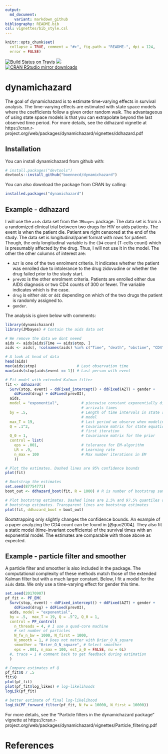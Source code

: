 ```yaml
---
output:
  md_document:
    variant: markdown_github
bibliography: README.bib
csl: vignettes/bib_style.csl
---
```


```r
knitr::opts_chunk$set(
  collapse = TRUE, comment = "#>", fig.path = "README-", dpi = 124, 
  error = FALSE)
```

[![Build Status on Travis](https://travis-ci.org/boennecd/dynamichazard.svg?branch=master,osx)](https://travis-ci.org/boennecd/dynamichazard)
[![](https://www.r-pkg.org/badges/version/dynamichazard)](https://www.r-pkg.org/badges/version/dynamichazard)		
[![CRAN RStudio mirror downloads](http://cranlogs.r-pkg.org/badges/dynamichazard)](http://cran.rstudio.com/web/packages/dynamichazard/index.html)

# dynamichazard

The goal of dynamichazard is to estimate time-varying effects in survival analysis. The time-varying effects are estimated with state space models where the coefficients follow a given order random walk. The advantageous of using state space models is that you can extrapolate beyond the last observed time period. For more details, see the ddhazard vignette at https://cran.r-project.org/web/packages/dynamichazard/vignettes/ddhazard.pdf

## Installation

You can install dynamichazard from github with:

```R
# install.packages("devtools")
devtools::install_github("boennecd/dynamichazard")
```

You can also download the package from CRAN by calling:

```R
installed.packages("dynamichazard")
```

## Example - ddhazard
I will use the `aids` data set from the `JMbayes` package. The data set is from a a randomized clinical trial between two drugs for HIV or aids patients. The event is when the patient die. Patient are right censored at the end of the study. The data set is longitudinal/panel format with rows for patient. Though, the only longitudinal variable is the `CD4` count (T-cells count) which is presumably affected by the drug. Thus, I will not use it in the model. The other the other columns of interest are:

* `AZT` is one of the two enrolment criteria. It indicates whether the patient was enrolled due to intolerance to the drug zidovudine or whether the drug failed prior to the study start.
* `prevOI` is the other enrolment criteria. Patients are enrolled either due  AIDS diagnosis or two CD4 counts of 300 or fewer. The variable indicates which is the case.
* `drug` is either `ddC` or `ddI` depending on which of the two drugs the patient is randomly assigned to.
* `gender`.

The analysis is given below with comments:

```r
library(dynamichazard)
library(JMbayes) # Contain the aids data set

# We remove the data we dont neeed
aids <- aids[aids$Time == aids$stop, ]
aids <- aids[, !colnames(aids) %in% c("Time", "death", "obstime", "CD4")]

# A look at head of data
head(aids)
max(aids$stop)                  # Last observation time
max(aids$stop[aids$event == 1]) # Last person with event

# Fit model with extended Kalman filter
fit <- ddhazard(
  Surv(stop, event) ~ ddFixed_intercept() + ddFixed(AZT) + gender + 
    ddFixed(drug) + ddFixed(prevOI),
  aids,
  model = "exponential",          # piecewise constant exponentially distributed 
                                  # arrivals times
  by = .5,                        # Length of time intervals in state space 
                                  # model
  max_T = 19,                     # Last period we observe when modeling
  Q = .1^2,                       # Covariance matrix for state equation in 
                                  # first iteration
  Q_0 = 1,                        # Covariance matrix for the prior
  control = list(
    eps = .001,                   # tolerance for EM-algorithm
    LR = .9,                      # Learning rate
    n_max = 100                   # Max number iterations in EM
    ))

# Plot the estimates. Dashed lines are 95% confidence bounds
plot(fit)

# Bootstrap the estimates
set.seed(87754771)
boot_out <- ddhazard_boot(fit, R = 1000) # R is number of bootstrap samples

# Plot bootstrap estimates. Dashed lines are 2.5% and 97.5% quantiles of the 
# bootstrap estimates. Transparent lines are bootstrap estimates
plot(fit, ddhazard_boot = boot_out)
```

Bootstrapping only slightly changes the confidence bounds. An example of a paper analyzing the CD4 count can be found in [@guo2004]. They also fit a static model (time-invariant coefficients) of the survival times with an exponential model. The estimates are comparable with those above as expected.

## Example - particle filter and smoother
A particle filter and smoother is also included in the package. The computational complexity of these methods match those of the extended Kalman filter but with a much larger constant. Below, I fit a model for the `aids` data. We only use a time-varying effect for gender this time.

```r
set.seed(20170907)
pf_fit <- PF_EM(
  Surv(stop, event) ~ ddFixed_intercept() + ddFixed(AZT) + gender + 
    ddFixed(drug) + ddFixed(prevOI),
  aids, model = "exponential",
  by = .5,  max_T = 19, Q = .5^2, Q_0 = 1,
  control = PF_control(
    n_threads = 4, # I use a quad-core machine
    # set number of particles
    N_fw_n_bw = 1000, N_first = 1000,
    N_smooth = 1, # Does not matter with Brier_O_N_square
    smoother = "Brier_O_N_square", # Select smoother
    eps = .001, n_max = 100, est_a_0 = FALSE, nu = 6L)
  #, trace = 1 # comment back to get feedback during estimation
  )
```

```r
# Compare estimates of Q
pf_fit$Q / .5
fit$Q
plot(pf_fit)
plot(pf_fit$log_likes) # log-likelihoods
logLik(pf_fit)
```

```r
# better estimate of final log-likelihood
logLik(PF_forward_filter(pf_fit, N_fw = 10000, N_first = 10000))
```

For more details, see the "Particle filters in the dynamichazard package" vignette at https://cran.r-project.org/web/packages/dynamichazard/vignettes/Particle_filtering.pdf

# References
